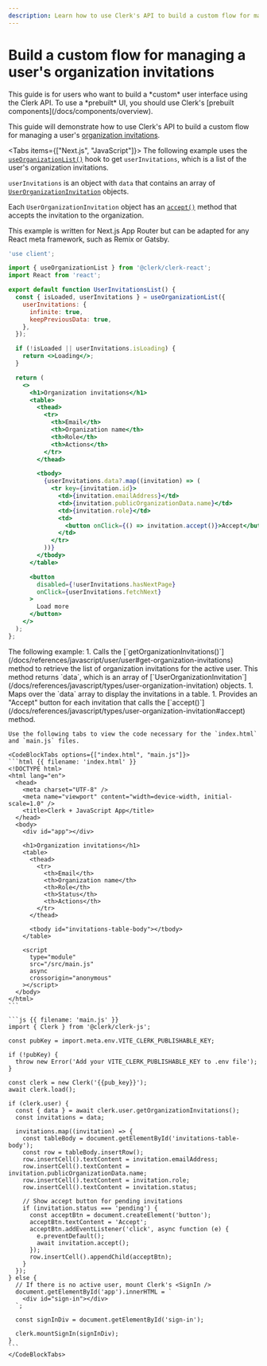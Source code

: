 ```yaml
---
description: Learn how to use Clerk's API to build a custom flow for managing a user's organization invitations.
---
```


# Build a custom flow for managing a user's organization invitations

<Callout type="danger">
  This guide is for users who want to build a *custom* user interface using the Clerk API. To use a *prebuilt* UI, you should use Clerk's [prebuilt components](/docs/components/overview).
</Callout>

This guide will demonstrate how to use Clerk's API to build a custom flow for managing a user's [organization invitations](/docs/organizations/overview#organization-invitations).

<Tabs items={["Next.js", "JavaScript"]}>
  <Tab>
  The following example uses the [`useOrganizationList()`](/docs/references/react/use-organization) hook to get `userInvitations`, which is a list of the user's organization invitations.

  `userInvitations` is an object with `data` that contains an array of [`UserOrganizationInvitation`](/docs/references/javascript/types/user-organization-invitation) objects.

  Each `UserOrganizationInvitation` object has an [`accept()`](/docs/references/javascript/organization-membership-request#accept) method that accepts the invitation to the organization.

  This example is written for Next.js App Router but can be adapted for any React meta framework, such as Remix or Gatsby.

  ```jsx {{ filename: 'app/components/UserInvitationsList.tsx' }}
  'use client';

  import { useOrganizationList } from '@clerk/clerk-react';
  import React from 'react';

  export default function UserInvitationsList() {
    const { isLoaded, userInvitations } = useOrganizationList({
      userInvitations: {
        infinite: true,
        keepPreviousData: true,
      },
    });

    if (!isLoaded || userInvitations.isLoading) {
      return <>Loading</>;
    }

    return (
      <>
        <h1>Organization invitations</h1>
        <table>
          <thead>
            <tr>
              <th>Email</th>
              <th>Organization name</th>
              <th>Role</th>
              <th>Actions</th>
            </tr>
          </thead>

          <tbody>
            {userInvitations.data?.map((invitation) => (
              <tr key={invitation.id}>
                <td>{invitation.emailAddress}</td>
                <td>{invitation.publicOrganizationData.name}</td>
                <td>{invitation.role}</td>
                <td>
                  <button onClick={() => invitation.accept()}>Accept</button>
                </td>
              </tr>
            ))}
          </tbody>
        </table>

        <button
          disabled={!userInvitations.hasNextPage}
          onClick={userInvitations.fetchNext}
        >
          Load more
        </button>
      </>
    );
  };
  ```
  </Tab>

  <Tab>
    The following example:
    1. Calls the [`getOrganizationInvitations()`](/docs/references/javascript/user/user#get-organization-invitations) method to retrieve the list of organization invitations for the active user. This method returns `data`, which is an array of [`UserOrganizationInvitation`](/docs/references/javascript/types/user-organization-invitation) objects.
    1. Maps over the `data` array to display the invitations in a table.
    1. Provides an "Accept" button for each invitation that calls the [`accept()`](/docs/references/javascript/types/user-organization-invitation#accept) method.

    Use the following tabs to view the code necessary for the `index.html` and `main.js` files.

    <CodeBlockTabs options={["index.html", "main.js"]}>
    ```html {{ filename: 'index.html' }}
    <!DOCTYPE html>
    <html lang="en">
      <head>
        <meta charset="UTF-8" />
        <meta name="viewport" content="width=device-width, initial-scale=1.0" />
        <title>Clerk + JavaScript App</title>
      </head>
      <body>
        <div id="app"></div>

        <h1>Organization invitations</h1>
        <table>
          <thead>
            <tr>
              <th>Email</th>
              <th>Organization name</th>
              <th>Role</th>
              <th>Status</th>
              <th>Actions</th>
            </tr>
          </thead>

          <tbody id="invitations-table-body"></tbody>
        </table>

        <script
          type="module"
          src="/src/main.js"
          async
          crossorigin="anonymous"
        ></script>
      </body>
    </html>
    ```

    ```js {{ filename: 'main.js' }}
    import { Clerk } from '@clerk/clerk-js';

    const pubKey = import.meta.env.VITE_CLERK_PUBLISHABLE_KEY;

    if (!pubKey) {
      throw new Error('Add your VITE_CLERK_PUBLISHABLE_KEY to .env file');
    }

    const clerk = new Clerk('{{pub_key}}');
    await clerk.load();

    if (clerk.user) {
      const { data } = await clerk.user.getOrganizationInvitations();
      const invitations = data;

      invitations.map((invitation) => {
        const tableBody = document.getElementById('invitations-table-body');
        const row = tableBody.insertRow();
        row.insertCell().textContent = invitation.emailAddress;
        row.insertCell().textContent = invitation.publicOrganizationData.name;
        row.insertCell().textContent = invitation.role;
        row.insertCell().textContent = invitation.status;

        // Show accept button for pending invitations
        if (invitation.status === 'pending') {
          const acceptBtn = document.createElement('button');
          acceptBtn.textContent = 'Accept';
          acceptBtn.addEventListener('click', async function (e) {
            e.preventDefault();
            await invitation.accept();
          });
          row.insertCell().appendChild(acceptBtn);
        }
      });
    } else {
      // If there is no active user, mount Clerk's <SignIn />
      document.getElementById('app').innerHTML = `
        <div id="sign-in"></div>
      `;

      const signInDiv = document.getElementById('sign-in');

      clerk.mountSignIn(signInDiv);
    }
    ```
    </CodeBlockTabs>
  </Tab>
</Tabs>
